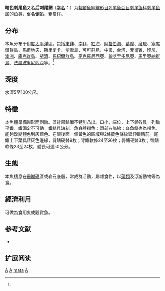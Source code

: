 {{Speciesbox 
| genus = Acanthurus
| species = mata
| status = NE
| status_system = IUCN3.1
| image = Acanthurus mata.jpg
| authority = [[乔治·居维叶|Cuvier]], 1829<ref name='id8151'>{{cite web| url =http://www.bioinfo.cn/db05/BjdwSpecies.php?action=view&id=8151| title =暗色刺尾鱼| work =中国动物物种编目数据库| publisher =中国科学院微生物研究所| author =中国科学院动物研究所| accessdate =2009-04-16| deadurl =yes| archiveurl =https://web.archive.org/web/20131203122335/http://www.bioinfo.cn/db05/BjdwSpecies.php?action=view| archivedate =2013-12-03}}</ref>
| synonyms = *''Acanthurus bleekeri''<br /><small>Günther, 1861</small>
*''Acanthurus weberi''<br /><small>Ahl, 1923</small>
*''Chaetodon mata''<br /><small>Cuvier, 1829</small>
*''Chaetodon meta''<br /><small>Cuvier, 1829</small>
*''Hepatus weberi''<br /><small>Ahl, 1923</small>
}}

'''暗色刺尾鱼'''又名'''后刺尾鲷'''（[[学名|学名]]：{{lang|la|''Acanthurus mata''}}）为[[輻鰭魚綱|輻鰭魚綱]][[鱸形目|鱸形目]][[刺尾魚亞目|刺尾魚亞目]][[刺尾鱼科|刺尾鱼科]][[刺尾鱼属|刺尾鱼属]]的[[鱼类|鱼类]]，俗名'''倒吊'''、粗皮仔。

==分布==
本魚分布于[[印度|印度]][[太平洋|太平洋]]區，包括[[東非|東非]]、[[南非|南非]]、[[紅海|紅海]]、[[阿拉伯海|阿拉伯海]]、[[葛摩|葛摩]]、[[帛琉|帛琉]]、[[塞席爾群島|塞席爾群島]]、[[馬爾地夫|馬爾地夫]]、[[斯里蘭卡|斯里蘭卡]]、[[聖誕島|聖誕島]]、[[可可群島|可可群島]]、[[中國|中國]]、[[台湾|台湾]]、[[菲律賓|菲律賓]]、[[印尼|印尼]]、[[澳洲|澳洲]]、[[庫克群島|庫克群島]]、[[斐濟|斐濟]]、[[馬紹爾群島|馬紹爾群島]]、[[密克羅尼西亞|密克羅尼西亞]]、[[新喀里多尼亞|新喀里多尼亞]]、[[馬里亞納群島|馬里亞納群島]]、[[法屬波里尼西亞|法屬波里尼西亞]]等。<ref name='id8151'/>

==深度==
水深5至100公尺。

==特徵==
本魚體呈橢圓形而側扁。頭背部輪廓不特別凸出。口小，端位，上下頜各具一列扁平齒，齒固定不可動，齒緣具缺刻。魚身體褐色；頭部有條紋；各魚鰭也為褐色，能夠改變體色到灰藍色。在眼後面一個黃色的區域與2條黃色條紋延伸眼睛前。尾鰭上下葉具藍灰色邊緣，背鰭硬棘9枚；背鰭軟條24至26枚；臀鰭硬棘3枚；臀鰭軟條23至24枚，體長可達50公分。

==生態==
本魚棲息在[[珊瑚礁|珊瑚礁]]區或岩石底層，常成群活動，屬雜食性，以[[藻類|藻類]]及浮游動物等為食。

==經濟利用==
可做為食用魚或觀賞魚。

== 参考文献 ==
{{reflist}}
*{{FishBase_species|genus=Acanthurus|species=mata|year=2011|month=12}}

== 扩展阅读 ==
{{refbegin}}
{{wikispecies-inline|Acanthurus mata|暗色刺尾鱼}}
{{refend}}
{{Taxonbar|from=Q1043888}}

[[Category:食用鱼|A]]
[[Category:觀賞魚|A]]
[[Category:刺尾鱼属|mata]]
[[Category:1829年描述的魚類|A]]